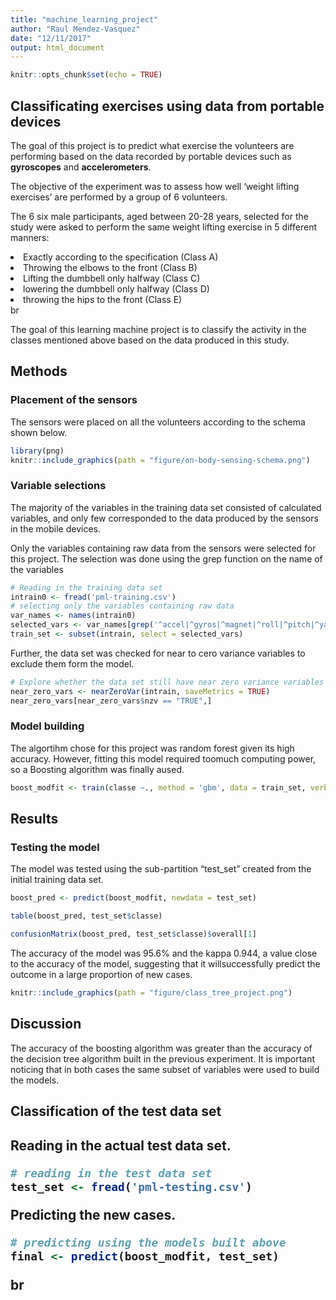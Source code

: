 ```yaml
---
title: "machine_learning_project"
author: "Raul Mendez-Vasquez"
date: "12/11/2017"
output: html_document
---
```


```r
knitr::opts_chunk$set(echo = TRUE)
```

## Classificating exercises using data from portable devices

The goal of this project is to predict what exercise the volunteers are performing based on the data recorded by portable devices such as <b>gyroscopes</b> and <b>accelerometers</b>.
<p>The objective of the experiment was to assess how well 'weight lifting exercises' are performed by a group of 6 volunteers.</p>
<p>The 6 six male participants, aged between 20-28 years, selected for the study were asked to perform the same weight lifting exercise in 5 different manners:</p>
  <li>Exactly according to the specification (Class A)</li> 
  <li>Throwing the elbows to the front (Class B)</li>
  <li>Lifting the dumbbell only halfway (Class C)</li>
  <li>lowering the dumbbell only halfway (Class D)</li>
  <li>throwing the hips to the front (Class E)</li>


br
<p>The goal of this learning machine project is to classify the activity in the classes mentioned above based on the data produced in this study.</p>

<h2>Methods</h2>
<h3>Placement of the sensors</h3>
<p>The sensors were placed on all the volunteers according to the schema shown below.</p>

```r
library(png)
knitr::include_graphics(path = "figure/on-body-sensing-schema.png")
```

<h3>Variable selections</h3>
<p>The majority of the variables in the training data set consisted of calculated variables, and only few corresponded to the data produced by the sensors in the mobile devices.</p>
<p>Only the variables containing raw data from the sensors were selected for this project. The selection was done using the grep function on the name of the variables<p>
``` r
# Reading in the training data set 
intrain0 <- fread('pml-training.csv')
# selecting only the variables containing raw data
var_names <- names(intrain0)
selected_vars <- var_names[grep('^accel|^gyros|^magnet|^roll|^pitch|^yaw|^classe', var_names)]
train_set <- subset(intrain, select = selected_vars)
```
<p>Further, the data set was checked for near to cero variance variables to exclude them form the model.

```r
# Explore whether the data set still have near zero variance variables
near_zero_vars <- nearZeroVar(intrain, saveMetrics = TRUE)
near_zero_vars[near_zero_vars$nzv == "TRUE",]
```

<h3>Model building</h3
Two partitions were created to enable testing the model. The cross validation was performed testing the 
model fitted with the training subdata set.
``` r
intrain_set <- createDataPartition(y = intrain$classe, p = 0.6, list = FALSE) 
train_set <- intrain[ intrain_set, ]
test_set <- intrain[-intrain_set, ]
```

<p>The algortihm chose for this project was random forest given its high accuracy. However, fitting this model required toomuch 
computing power, so a Boosting algorithm was finally aused.</p>
``` r
boost_modfit <- train(classe ~., method = 'gbm', data = train_set, verbose = FALSE)
```
<h2>Results</h2>
<h3>Testing the model</h3>
<p>The model was tested using the sub-partition "test_set" created from the initial training data set.</p>
``` r
boost_pred <- predict(boost_modfit, newdata = test_set)
```
```r
table(boost_pred, test_set$classe)
```
```r
confusionMatrix(boost_pred, test_set$classe)$overall[1]
```

<p>The accuracy of the model was 95.6% and the kappa 0.944, a value close to the accuracy of the model, suggesting 
that it willsuccessfully predict the outcome in a large proportion of new cases.</p> 
``` r
knitr::include_graphics(path = "figure/class_tree_project.png")
```

<h2>Discussion</h2>
<p>The accuracy of the boosting algorithm was greater than the accuracy of the decision tree algorithm built in the previous experiment. It is important noticing that in both cases the same subset of variables were used to build the models.

<h2>Classification of the test data set<h2>
<p> Reading in the actual test data set.</p>
```r
# reading in the test data set
test_set <- fread('pml-testing.csv')
```
<p> Predicting the new cases.<p>
```r
# predicting using the models built above
final <- predict(boost_modfit, test_set)
```


br










